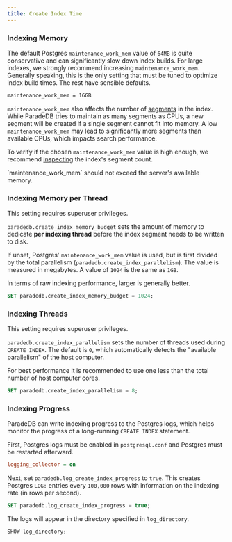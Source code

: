 ```yaml
---
title: Create Index Time
---
```


### Indexing Memory

The default Postgres `maintenance_work_mem` value of `64MB` is quite conservative and can significantly slow down index builds. For large indexes,
we strongly recommend increasing `maintenance_work_mem`. Generally speaking, this is the only setting that must be tuned to optimize index build times.
The rest have sensible defaults.

```bash postgresql.conf
maintenance_work_mem = 16GB
```

`maintenance_work_mem` also affects the number of [segments](/documentation/concepts/index#segment) in the index. While ParadeDB tries to maintain as many segments as CPUs,
a new segment will be created if a single segment cannot fit into memory. A low `maintenance_work_mem` may lead to significantly more segments
than available CPUs, which impacts search performance.

To verify if the chosen `maintenance_work_mem` value is high enough, we recommend [inspecting](/documentation/indexing/inspect_index#index-segments) the index's segment count.

<Note>
  `maintenance_work_mem` should not exceed the server's available memory.
</Note>

### Indexing Memory per Thread

<Note>This setting requires superuser privileges.</Note>

`paradedb.create_index_memory_budget` sets the amount of memory to dedicate **per indexing thread** before the index segment needs to be
written to disk.

If unset, Postgres' `maintenance_work_mem` value is used, but is first divided by the total parallelism (`paradedb.create_index_parallelism`).
The value is measured in megabytes. A value of `1024` is the same as `1GB`.

In terms of raw indexing performance, larger is generally better.

```sql
SET paradedb.create_index_memory_budget = 1024;
```

### Indexing Threads

<Note>This setting requires superuser privileges.</Note>

`paradedb.create_index_parallelism` sets the number of threads used during `CREATE INDEX`. The default is `0`, which
automatically detects the "available parallelism" of the host computer.

For best performance it is recommended to use one less than the total number of host computer cores.

```sql
SET paradedb.create_index_parallelism = 8;
```

### Indexing Progress

ParadeDB can write indexing progress to the Postgres logs, which helps monitor the progress of a long-running `CREATE INDEX` statement.

First, Postgres logs must be enabled in `postgresql.conf` and Postgres must be restarted afterward.

```ini postgresql.conf
logging_collector = on
```

Next, set `paradedb.log_create_index_progress` to `true`. This creates Postgres `LOG:` entries every `100,000` rows with information on the indexing rate (in rows per second).

```sql
SET paradedb.log_create_index_progress = true;
```

The logs will appear in the directory specified in `log_directory`.

```sql
SHOW log_directory;
```
